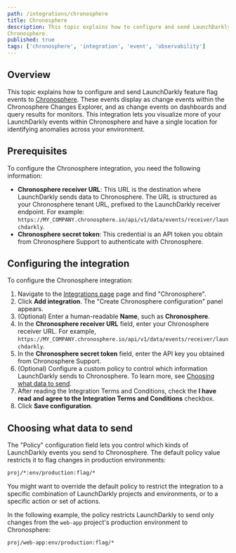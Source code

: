 ```yaml
---
path: /integrations/chronosphere
title: Chronosphere
description: This topic explains how to configure and send LaunchDarkly events to
Chronosphere.
published: true
tags: ['chronosphere', 'integration', 'event', 'observability']
---
```


## Overview

This topic explains how to configure and send LaunchDarkly feature flag events to
[Chronosphere](https://chronosphere.io/). These events display as change events
within the Chronosphere Changes Explorer, and as change events on dashboards and
query results for monitors. This integration lets you visualize more of your
LaunchDarkly events within Chronosphere and have a single location for identifying
anomalies across your environment.

## Prerequisites

To configure the Chronosphere integration, you need the following information:

- **Chronosphere receiver URL**: This URL is the destination where LaunchDarkly
  sends data to Chronosphere. The URL is structured as your Chronosphere tenant
  URL, prefixed to the LaunchDarkly receiver endpoint. For example:
  `https://MY_COMPANY.chronosphere.io/api/v1/data/events/receiver/launchdarkly`.
- **Chronosphere secret token**: This credential is an API token you obtain from
  Chronosphere Support to authenticate with Chronosphere.

## Configuring the integration

To configure the Chronosphere integration:

1. Navigate to the [Integrations page](https://app.launchdarkly.com/default/integrations) page and find "Chronosphere".
1. Click **Add integration**. The "Create Chronosphere configuration" panel appears.
1. (Optional) Enter a human-readable **Name**, such as **Chronosphere**.
1. In the **Chronosphere receiver URL** field, enter your Chronosphere receiver URL. For example, `https://MY_COMPANY.chronosphere.io/api/v1/data/events/receiver/launchdarkly`.
1. In the **Chronosphere secret token** field, enter the API key you obtained from Chronosphere Support.
1. (Optional) Configure a custom policy to control which information LaunchDarkly sends to Chronosphere. To learn more, see [Choosing what data to send](#choosing-what-data-to-send).
1. After reading the Integration Terms and Conditions, check the **I have read and agree to the Integration Terms and Conditions** checkbox.
1. Click **Save configuration**.

## Choosing what data to send

The "Policy" configuration field lets you control which kinds of LaunchDarkly events
you send to Chronosphere. The default policy value restricts it to flag changes in
production environments:

<CodeSample>
<CSTab label="Policy example">

```txt
proj/*:env/production:flag/*
```

</CSTab>
</CodeSample>

You might want to override the default policy to restrict the integration to a
specific combination of LaunchDarkly projects and environments, or to a specific
action or set of actions.

In the following example, the policy restricts LaunchDarkly to send only changes from
the `web-app` project's production environment to Chronosphere:

<CodeSample>
<CSTab label="Policy example">

```txt
proj/web-app:env/production:flag/*
```

</CSTab>
</CodeSample>
